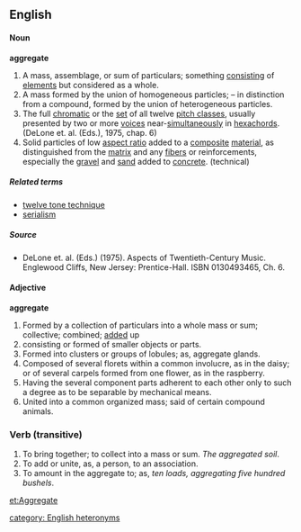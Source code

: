 ==English==

====Noun====
'''aggregate'''
# A mass, assemblage, or sum of particulars; something [[consist]]ing of [[element]]s but considered as a whole.
# A mass formed by the union of homogeneous particles; – in distinction from a compound, formed by the union of heterogeneous particles.
# The full [[chromatic]] or the [[set]] of all twelve [[pitch class]]es, usually presented by two or more [[voice]]s near-[[simultaneity|simultaneously]] in [[hexachord]]s. (DeLone et. al. (Eds.), 1975, chap. 6)
# Solid particles of low [[aspect ratio]] added to a [[composite]] [[material]], as distinguished from the [[matrix]] and any [[fiber]]s or reinforcements, especially the [[gravel]] and [[sand]] added to [[concrete]]. (technical)

=====Related terms=====
*[[twelve tone technique]] 
*[[serialism]] 

=====Source=====
*DeLone et. al. (Eds.) (1975). Aspects of Twentieth-Century Music. Englewood Cliffs, New Jersey: Prentice-Hall. ISBN 0130493465, Ch. 6.

==== Adjective ====
'''aggregate'''
# Formed by a collection of particulars into a whole mass or sum; collective; combined; [[add]]ed up
# consisting or formed of smaller objects or parts.
# Formed into clusters or groups of lobules; as, aggregate glands.
# Composed of several florets within a common involucre, as in the daisy; or of several carpels formed from one flower, as in the raspberry.
# Having the several component parts adherent to each other only to such a degree as to be separable by mechanical means.
# United into a common organized mass; said of certain compound animals.



===Verb (transitive)===
{{en-infl-reg-vowel|aggregat|e}}
# To bring together; to collect into a mass or sum. ''The aggregated soil''.
# To add or unite, as, a person, to an association.
# To amount in the aggregate to; as, ''ten loads, aggregating five hundred bushels''.

[[et:Aggregate]]

[[category: English heteronyms]]
